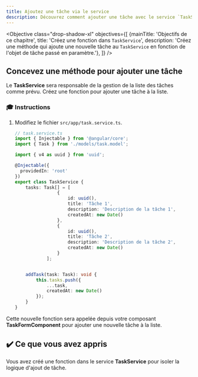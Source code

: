 ```yaml
---
title: Ajoutez une tâche via le service
description: Découvrez comment ajouter une tâche avec le service `TaskService` dans votre application Angular.
---
```



<Objective class="drop-shadow-xl" objectives={[
{mainTitle: 'Objectifs de ce chapitre', title: 'Créez une fonction dans `TaskService`', description: 'Créez une méthode qui ajoute une nouvelle tâche au `TaskService` en fonction de l\'objet de tâche passé en paramètre.'},
]} />

## Concevez une méthode pour ajouter une tâche

Le **TaskService** sera responsable de la gestion de la liste des tâches comme prévu.
Créez une fonction pour ajouter une tâche à la liste.

### 🎓 Instructions

<Steps>

1. Modifiez le fichier `src/app/task.service.ts`.

    ```typescript ins={"Importez le package uuid": 4-5} ins={"Ajoutez la fonction addTask": 26-32}
    // task.service.ts
    import { Injectable } from '@angular/core';
    import { Task } from './models/task.model';

    import { v4 as uuid } from 'uuid';

    @Injectable({
      providedIn: 'root'
    })
    export class TaskService {
        tasks: Task[] = [
                    {
                        id: uuid(),
                        title: 'Tâche 1',
                        description: 'Description de la tâche 1',
                        createdAt: new Date()
                    },
                    {
                        id: uuid(),
                        title: 'Tâche 2',
                        description: 'Description de la tâche 2',
                        createdAt: new Date()
                    }
                ];


        addTask(task: Task): void {
            this.tasks.push({
                ...task,
                createdAt: new Date()
            });
        }
    }
    ```

</Steps>

Cette nouvelle fonction sera appelée depuis votre composant **TaskFormComponent** pour ajouter une nouvelle tâche à la liste.

## ✔️ Ce que vous avez appris

Vous avez créé une fonction dans le service **TaskService** pour isoler la logique d'ajout de tâche.
